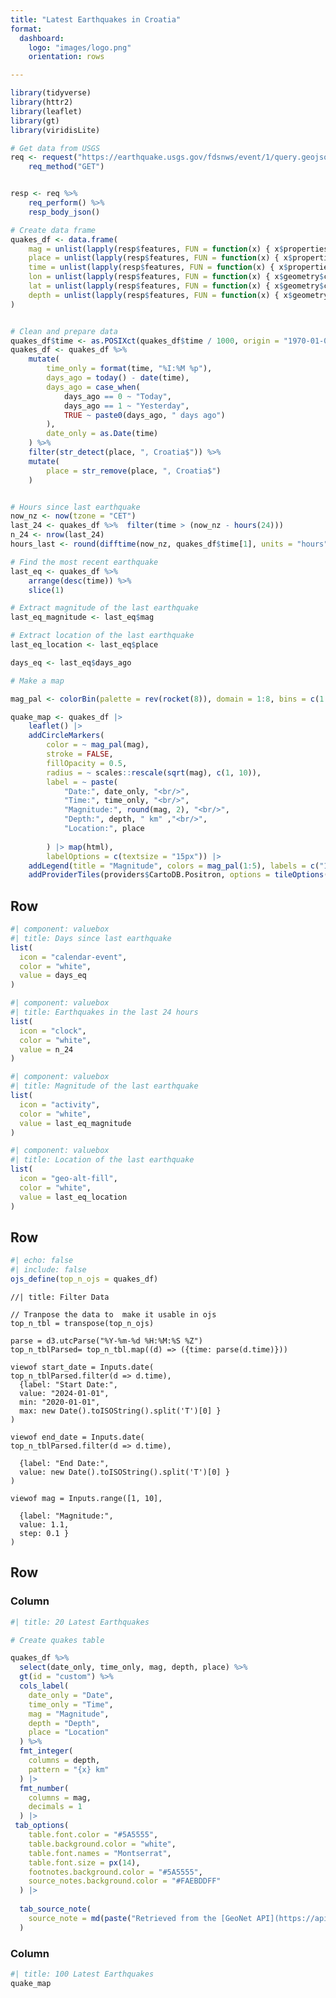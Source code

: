 ```yaml
---
title: "Latest Earthquakes in Croatia"
format: 
  dashboard: 
    logo: "images/logo.png"
    orientation: rows

---
```



```r
library(tidyverse)
library(httr2)
library(leaflet)
library(gt)
library(viridisLite)

```



```r

# Get data from USGS
req <- request("https://earthquake.usgs.gov/fdsnws/event/1/query.geojson?starttime=1990-01-01%2000:00:00&maxlatitude=46.604&minlatitude=41.919&maxlongitude=19.512&minlongitude=13.469&minmagnitude=1&orderby=time") %>%
    req_method("GET")


resp <- req %>%
    req_perform() %>%
    resp_body_json()

```


```r

# Create data frame
quakes_df <- data.frame(
    mag = unlist(lapply(resp$features, FUN = function(x) { x$properties$mag })),
    place = unlist(lapply(resp$features, FUN = function(x) { x$properties$place })),
    time = unlist(lapply(resp$features, FUN = function(x) { x$properties$time })),
    lon = unlist(lapply(resp$features, FUN = function(x) { x$geometry$coordinates[1] })),
    lat = unlist(lapply(resp$features, FUN = function(x) { x$geometry$coordinates[2] })),
    depth = unlist(lapply(resp$features, FUN = function(x) { x$geometry$coordinates[3] }))
)


# Clean and prepare data
quakes_df$time <- as.POSIXct(quakes_df$time / 1000, origin = "1970-01-01")
quakes_df <- quakes_df %>% 
    mutate(
        time_only = format(time, "%I:%M %p"),
        days_ago = today() - date(time),
        days_ago = case_when(
            days_ago == 0 ~ "Today",
            days_ago == 1 ~ "Yesterday",
            TRUE ~ paste0(days_ago, " days ago")
        ),
        date_only = as.Date(time)
    ) %>% 
    filter(str_detect(place, ", Croatia$")) %>%
    mutate(
        place = str_remove(place, ", Croatia$")
    )



```

```r
# Hours since last earthquake
now_nz <- now(tzone = "CET")
last_24 <- quakes_df %>%  filter(time > (now_nz - hours(24)))
n_24 <- nrow(last_24)
hours_last <- round(difftime(now_nz, quakes_df$time[1], units = "hours"))

# Find the most recent earthquake
last_eq <- quakes_df %>%
    arrange(desc(time)) %>%
    slice(1)

# Extract magnitude of the last earthquake
last_eq_magnitude <- last_eq$mag

# Extract location of the last earthquake
last_eq_location <- last_eq$place

days_eq <- last_eq$days_ago


```

```r
# Make a map

mag_pal <- colorBin(palette = rev(rocket(8)), domain = 1:8, bins = c(1:5, 8))

quake_map <- quakes_df |> 
    leaflet() |> 
    addCircleMarkers(
        color = ~ mag_pal(mag),
        stroke = FALSE,
        fillOpacity = 0.5,
        radius = ~ scales::rescale(sqrt(mag), c(1, 10)),
        label = ~ paste(
            "Date:", date_only, "<br/>",
            "Time:", time_only, "<br/>",
            "Magnitude:", round(mag, 2), "<br/>",
            "Depth:", depth, " km" ,"<br/>",
            "Location:", place
            
        ) |> map(html),
        labelOptions = c(textsize = "15px")) |> 
    addLegend(title = "Magnitude", colors = mag_pal(1:5), labels = c("1", "2", "3", "4", ">5")) %>% 
    addProviderTiles(providers$CartoDB.Positron, options = tileOptions(minZoom = 7, maxZoom = 10))


```



## Row {height="20%"}

```r
#| component: valuebox
#| title: Days since last earthquake
list(
  icon = "calendar-event",
  color = "white",
  value = days_eq
)
```


```r
#| component: valuebox
#| title: Earthquakes in the last 24 hours
list(
  icon = "clock",
  color = "white",
  value = n_24
)
```

```r
#| component: valuebox
#| title: Magnitude of the last earthquake
list(
  icon = "activity",
  color = "white",
  value = last_eq_magnitude
)
```

```r
#| component: valuebox
#| title: Location of the last earthquake
list(
  icon = "geo-alt-fill",
  color = "white",
  value = last_eq_location
)
```

## Row {height="15%"}

```r
#| echo: false
#| include: false
ojs_define(top_n_ojs = quakes_df)
```


```ojs
//| title: Filter Data

// Tranpose the data to  make it usable in ojs
top_n_tbl = transpose(top_n_ojs)

parse = d3.utcParse("%Y-%m-%d %H:%M:%S %Z")
top_n_tblParsed= top_n_tbl.map((d) => ({time: parse(d.time)}))

viewof start_date = Inputs.date(
top_n_tblParsed.filter(d => d.time),
  {label: "Start Date:", 
  value: "2024-01-01",
  min: "2020-01-01",
  max: new Date().toISOString().split('T')[0] }
)

viewof end_date = Inputs.date(
top_n_tblParsed.filter(d => d.time),

  {label: "End Date:", 
  value: new Date().toISOString().split('T')[0] }
)

viewof mag = Inputs.range([1, 10],

  {label: "Magnitude:", 
  value: 1.1,
  step: 0.1 }
)

```




## Row 

### Column

```r
#| title: 20 Latest Earthquakes

# Create quakes table

quakes_df %>%
  select(date_only, time_only, mag, depth, place) %>%  
  gt(id = "custom") %>% 
  cols_label(
    date_only = "Date",
    time_only = "Time",
    mag = "Magnitude",
    depth = "Depth",
    place = "Location"
  ) %>% 
  fmt_integer(
    columns = depth, 
    pattern = "{x} km"
  ) |> 
  fmt_number(
    columns = mag,
    decimals = 1
  ) |> 
 tab_options(
    table.font.color = "#5A5555",
    table.background.color = "white",
    table.font.names = "Montserrat",
    table.font.size = px(14),
    footnotes.background.color = "#5A5555",
    source_notes.background.color = "#FAEBDDFF"
  ) |> 
   
  tab_source_note(
    source_note = md(paste("Retrieved from the [GeoNet API](https://api.geonet.org.nz/) at", format(now_nz, "%Y/%m/%d %H:%M %Z")))
  ) 

```


### Column

```r
#| title: 100 Latest Earthquakes
quake_map
```
